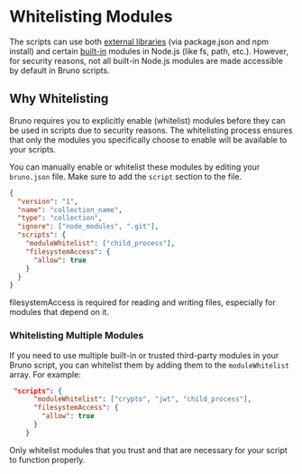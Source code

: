 
# Whitelisting Modules

The scripts can use both [external libraries](external-libraries) (via package.json and npm install) and certain [built-in](inbuilt-libraries) modules in Node.js (like fs, path, etc.). However, for security reasons, not all built-in Node.js modules are made accessible by default in Bruno scripts.

## Why Whitelisting

Bruno requires you to explicitly enable (whitelist) modules before they can be used in scripts due to security reasons. The whitelisting process ensures that only the modules you specifically choose to enable will be available to your scripts.

You can manually enable or whitelist these modules by editing your `bruno.json` file. Make sure to add the `script` section to the file.

```json copy filename="bruno.json" showLineNumbers {6-11}
{
  "version": "1",
  "name": "collection_name",
  "type": "collection",
  "ignore": ["node_modules", ".git"],
  "scripts": {
    "moduleWhitelist": ["child_process"],
    "filesystemAccess": {
      "allow": true
    }
  }
}
```

<Callout type="warning">
  filesystemAccess is required for reading and writing files, especially for
  modules that depend on it.
</Callout>

### Whitelisting Multiple Modules

If you need to use multiple built-in or trusted third-party modules in your Bruno script, you can whitelist them by adding them to the `moduleWhitelist` array. For example:

```json copy filename="bruno.json" showLineNumbers
 "scripts": {
      "moduleWhitelist": ["crypto", "jwt", "child_process"],
      "filesystemAccess": {
        "allow": true
      }
    }
```

Only whitelist modules that you trust and that are necessary for your script to function properly.
